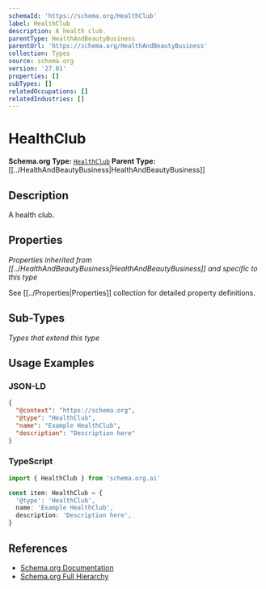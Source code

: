 ```yaml
---
schemaId: 'https://schema.org/HealthClub'
label: HealthClub
description: A health club.
parentType: HealthAndBeautyBusiness
parentUrl: 'https://schema.org/HealthAndBeautyBusiness'
collection: Types
source: schema.org
version: '27.01'
properties: []
subTypes: []
relatedOccupations: []
relatedIndustries: []
---
```

# HealthClub

**Schema.org Type:** [`HealthClub`](https://schema.org/HealthClub)
**Parent Type:** [[../HealthAndBeautyBusiness|HealthAndBeautyBusiness]]

## Description

A health club.

## Properties

*Properties inherited from [[../HealthAndBeautyBusiness|HealthAndBeautyBusiness]] and specific to this type*

See [[../Properties|Properties]] collection for detailed property definitions.

## Sub-Types

*Types that extend this type*

## Usage Examples

### JSON-LD

```json
{
  "@context": "https://schema.org",
  "@type": "HealthClub",
  "name": "Example HealthClub",
  "description": "Description here"
}
```

### TypeScript

```typescript
import { HealthClub } from 'schema.org.ai'

const item: HealthClub = {
  '@type': 'HealthClub',
  name: 'Example HealthClub',
  description: 'Description here',
}
```

## References

- [Schema.org Documentation](https://schema.org/HealthClub)
- [Schema.org Full Hierarchy](https://schema.org/docs/full.html)
